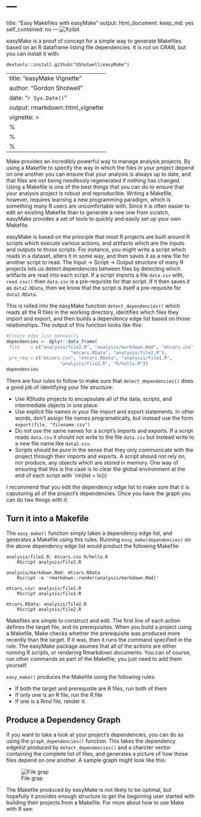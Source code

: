 # ---
title: "Easy Makefiles with easyMake"
output:
  html_document:
    keep_md: yes
    self_contained: no
---
![Xzibit](images/Xzibit.jpg)

easyMake is a proof of concept for a simple way to generate Makefiles based on an R dataframe listing file dependencies. It is not on CRAN, but you can install it with:

```
devtools::install.github("GShotwell/easyMake")
```
---
title: "easyMake Vignette"
author: "Gordon Shotwell"
date: "`r Sys.Date()`"
output: rmarkdown::html_vignette
vignette: >
  %\VignetteIndexEntry{Vignette Title}
  %\VignetteEngine{knitr::rmarkdown}
  %\VignetteEncoding{UTF-8}
---

Make provides an incredibly powerful way to manage analysis projects. By using a Makefile to specify the way in which the files in your project depend on one another you can ensure that your analysis is always up to date, and that files are not being needlessly regenerated if nothing has changed. Using a Makefile is one of the best things that you can do to ensure that your analysis project is robust and reproducible. Writing a Makefile, however, requires learning a new programming paradigm, which is something many R users are uncomfortable with. Since it is often easier to edit an existing Makefile than to generate a new one from scratch, easyMake provides a set of tools to quickly and easily set up your own Makefile. 

easyMake is based on the principle that most R projects are built around R scripts which execute various actions, and artifacts which are the inputs and outputs to those scripts. For instance, you might write a script which reads in a dataset, alters it in some way, and then saves it as a new file for another script to read. The Input -> Script -> Output structure of many R projects lets us detect dependencies between files by detecting which artifacts are read into each script. If a script imports a file `data.csv` with, `read.csv()` then `data.csv` is a pre-requisite for that script. If it then saves it as `data2.RData`, then we know that the script is itself a pre-requisite for `data2.RData`. 

This is rolled into the easyMake function `detect_dependencies()` which reads all the R files in the working directory, identifies which files they import and export, and then builds a dependency edge list based on those relationships. The output of this function looks like this:


```r
#Create edge list mannually
dependencies <- dplyr::data_frame(
 file    = c("analysis/file2.R", "analysis/markdown.Rmd", "mtcars.csv",
 						"mtcars.RData", "analysis/file2.R"),
 pre_req = c("mtcars.csv", "mtcars.RData", "analysis/file1.R",
 					"analysis/file2.R", "R/hello.R"))
dependencies
```

There are four rules to follow to make sure that `detect_dependencies()` does a good job of identifying your file structure:

- Use RStudio projects to encapsulate all of the data, scripts, and intermediate objects in one place.
- Use explicit file names in your file import and export statements. In other words, don't assign file names programatically, but instead use the form `export(file, "filename.csv")`
- Do not use the same names for a script's imports and exports. If a script reads `data.csv` it should not write to the file `data.csv` but instead write to a new file name like `data2.csv`.
- Scripts should be pure in the sense that they only communicate with the project through their imports and exports. A script should not rely on, nor produce, any objects which are stored in memory. One way of ensuring that this is the case is to clear the global environment at the end of each script with `rm(list = ls())

I recommend that you edit the dependency edge list to make sure that it is caputuring all of the project's dependencies. Once you have the graph you can do two things with it:

## Turn it into a Makefile

The `easy_make()` function simply takes a dependency edge list, and generates a Makefile using this rules. Running `easy_make(dependencies)` on the above dependency edge list would product the following Makefile:

```
analysis/file2.R: mtcars.csv R/hello.R
	RScript analysis/file2.R
 
analysis/markdown.Rmd: mtcars.RData
	Rscript -e 'rmarkdown::render(analysis/markdown.Rmd)'
 
mtcars.csv: analysis/file1.R
	RScript analysis/file1.R
 
mtcars.RData: analysis/file2.R
	RScript analysis/file2.R
```

Makefiles are simple to construct and edit. The first line of each action defines the target file, and its prerequisites. When you build a project using a Makefile, Make checks whether the prerequisite was produced more recently than the target. If it was, then it runs the command specified in the rule. The easyMake package asumes that all of the actions are either running R scripts, or rendering Rmarkdown documents. You can of course, run other commands as part of the Makefile, you just need to add them yourself. 

`easy_make()` produces the Makefile using the following rules:

* If both the target and prerequsite are R files, run both of them
* If only one is an R file, run the R file
* If one is a Rmd file, render it. 

## Produce a Dependency Graph

If you want to take a look at your project's dependencies, you can do so using the `graph_dependencies()` function. This takes the dependency edgelist produced by `detect_dependencies()` and a charcter vector containing the complete list of files, and generates a picture of how those files depend on one another. A sample graph might look like this:

![File grap](images/file_graph.jpg)

The Makefile produced by easyMake is not likely to be optimal, but hopefully it provides enough structure to get the beginning user started with building their projects from a Makefile. For more about how to use Make with R see:

